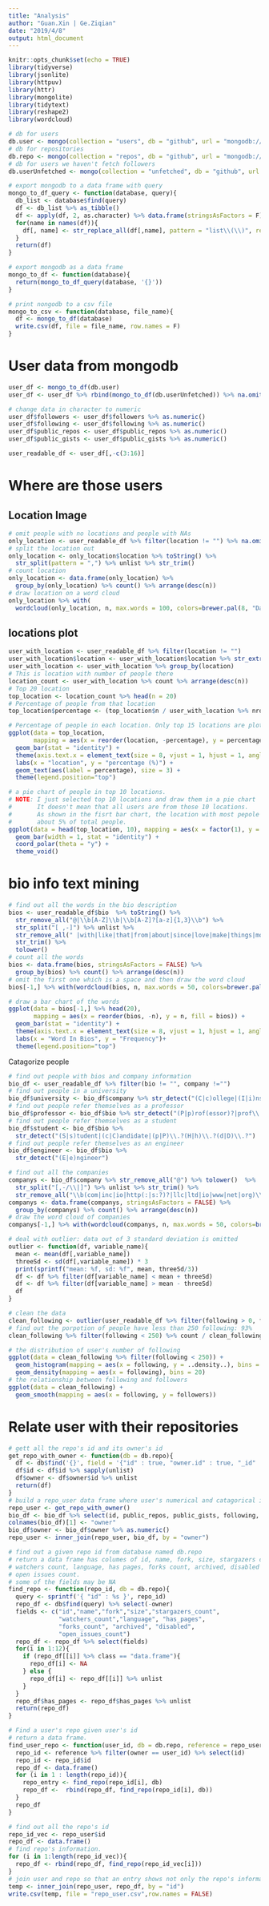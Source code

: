 ```yaml
---
title: "Analysis"
author: "Guan.Xin | Ge.Ziqian"
date: "2019/4/8"
output: html_document
---
```


```r
knitr::opts_chunk$set(echo = TRUE)
library(tidyverse)
library(jsonlite)
library(httpuv)
library(httr)
library(mongolite)
library(tidytext)
library(reshape2)
library(wordcloud)

# db for users
db.user <- mongo(collection = "users", db = "github", url = "mongodb://localhost:27123")
# db for repositories
db.repo <- mongo(collection = "repos", db = "github", url = "mongodb://localhost:27123")
# db for users we haven't fetch followers
db.userUnfetched <- mongo(collection = "unfetched", db = "github", url = "mongodb://localhost:27123")

# export mongodb to a data frame with query
mongo_to_df_query <- function(database, query){
  db_list <- database$find(query)
  df <- db_list %>% as_tibble()
  df <- apply(df, 2, as.character) %>% data.frame(stringsAsFactors = F)
  for(name in names(df)){
    df[, name] <- str_replace_all(df[,name], pattern = "list\\(\\)", replacement = "")
  }
  return(df)
}

# export mongodb as a data frame
mongo_to_df <- function(database){
  return(mongo_to_df_query(database, '{}'))
}

# print nongodb to a csv file  
mongo_to_csv <- function(database, file_name){
  df <- mongo_to_df(database)
  write.csv(df, file = file_name, row.names = F)  
}
```

# User data from mongodb
```r
user_df <- mongo_to_df(db.user)
user_df <- user_df %>% rbind(mongo_to_df(db.userUnfetched)) %>% na.omit()

# change data in character to numeric
user_df$followers <- user_df$followers %>% as.numeric()
user_df$following <- user_df$following %>% as.numeric()
user_df$public_repos <- user_df$public_repos %>% as.numeric()
user_df$public_gists <- user_df$public_gists %>% as.numeric()

user_readable_df <- user_df[,-c(3:16)]
```
# Where are those users

## Location Image

```r
# omit people with no locations and people with NAs
only_location <- user_readable_df %>% filter(location != "") %>% na.omit()
# split the location out
only_location <- only_location$location %>% toString() %>% 
  str_split(pattern = ",") %>% unlist %>% str_trim()
# count location
only_location <- data.frame(only_location) %>% 
  group_by(only_location) %>% count() %>% arrange(desc(n))
# draw location on a word cloud
only_location %>% with(
  wordcloud(only_location, n, max.words = 100, colors=brewer.pal(8, "Dark2")))
```

## locations plot
```r
user_with_location <- user_readable_df %>% filter(location != "")
user_with_location$location <- user_with_location$location %>% str_extract("^([^,|\\\\/])+") %>% unlist()
user_with_location <- user_with_location %>% group_by(location)
# This is location with number of people there
location_count <- user_with_location %>% count %>% arrange(desc(n))
# Top 20 location
top_location <- location_count %>% head(n = 20)
# Percentage of people from that location
top_location$percentage <- (top_location$n / user_with_location %>% nrow) %>% round(digits = 4) * 100

# Percentage of people in each location. Only top 15 locations are ploted
ggplot(data = top_location, 
       mapping = aes(x = reorder(location, -percentage), y = percentage, fill = location)) +
  geom_bar(stat = "identity") +
  theme(axis.text.x = element_text(size = 8, vjust = 1, hjust = 1, angle = 60)) +
  labs(x = "location", y = "percentage (%)") + 
  geom_text(aes(label = percentage), size = 3) +
  theme(legend.position="top")

# a pie chart of people in top 10 locations.
# NOTE: I just selected top 10 locations and draw them in a pie chart
#       It doesn't mean that all users are from those 10 locations.
#       As shown in the fisrt bar chart, the location with most pepole accounts for
#       about 5% of total people.
ggplot(data = head(top_location, 10), mapping = aes(x = factor(1), y = n, fill = location)) +
  geom_bar(width = 1, stat = "identity") +
  coord_polar(theta = "y") +
  theme_void()
```
# bio info text mining
```r
# find out all the words in the bio description
bios <- user_readable_df$bio  %>% toString() %>% 
  str_remove_all("@|\\b[A-Z]\\b|\\b[A-Z]?[a-z]{1,3}\\b") %>%
  str_split("[ ,-]") %>% unlist %>% 
  str_remove_all(" |with|like|that|from|about|since|love|make|things|more|build|\\bs\\b|\\W|[0-9]+") %>% 
  str_trim() %>%
  tolower()
# count all the words
bios <- data.frame(bios, stringsAsFactors = FALSE) %>% 
  group_by(bios) %>% count() %>% arrange(desc(n))
# omit the first one which is a space and then draw the word cloud
bios[-1,] %>% with(wordcloud(bios, n, max.words = 50, colors=brewer.pal(8, "Dark2")))

# draw a bar chart of the words
ggplot(data = bios[-1,] %>% head(20), 
       mapping = aes(x = reorder(bios, -n), y = n, fill = bios)) +
  geom_bar(stat = "identity") +
  theme(axis.text.x = element_text(size = 8, vjust = 1, hjust = 1, angle = 60)) +
  labs(x = "Word In Bios", y = "Frequency")+
  theme(legend.position="top")
```
Catagorize people
```r
# find out people with bios and company information
bio_df <- user_readable_df %>% filter(bio != "", company !="")
# find out people in a university
bio_df$university <- bio_df$company %>% str_detect("(C|c)ollege|(I|i)nstitute|(U|u)niversity|(S|s)chool|(A|a)cademy|.*U\\b|U.*\\b|UC|ETH|Tech|(S|s)tanford")
# find out people refer themselves as a professor
bio_df$professor <- bio_df$bio %>% str_detect("(P|p)rof(essor)?|prof\\.|(S|s)cientist|(r|R)esearcher")
# find out people refer themselves as a student
bio_df$student <- bio_df$bio %>%
  str_detect("(S|s)tudent|(c|C)andidate|(p|P)\\.?(H|h)\\.?(d|D)\\.?")
# find out people refer themselves as an engineer
bio_df$engineer <- bio_df$bio %>% 
  str_detect("(E|e)ngineer")

# find out all the companies
companys <- bio_df$company %>% str_remove_all("@") %>% tolower()  %>%
  str_split("[,-/\\|]") %>% unlist %>% str_trim() %>%
  str_remove_all("\\b(com|inc|io|http(:|s:?)?|llc|ltd|io|www|net|org)\\b|[^\\w\\s]")
companys <- data.frame(companys, stringsAsFactors = FALSE) %>% 
  group_by(companys) %>% count() %>% arrange(desc(n))
# draw the word cloud of companies
companys[-1,] %>% with(wordcloud(companys, n, max.words = 50, colors=brewer.pal(8, "Dark2")))
```

```r
# deal with outlier: data out of 3 standard deviation is omitted
outlier <- function(df, variable_name){
  mean <- mean(df[,variable_name])
  threeSd <- sd(df[,variable_name]) * 3
  print(sprintf("mean: %f, sd: %f", mean, threeSd/3))
  df <- df %>% filter(df[variable_name] < mean + threeSd)
  df <- df %>% filter(df[variable_name] > mean - threeSd)
  df
}

# clean the data
clean_following <- outlier(user_readable_df %>% filter(following > 0, followers > 0), "following") 
# find out the porpotion of people have less than 250 following: 93%
clean_following %>% filter(following < 250) %>% count / clean_following %>% count()

# the distribution of user's number of following
ggplot(data = clean_following %>% filter(following < 250)) +
  geom_histogram(mapping = aes(x = following, y = ..density..), bins = 20) +
  geom_density(mapping = aes(x = following), bins = 20)
# the relationship between following and followers
ggplot(data = clean_following) +
  geom_smooth(mapping = aes(x = following, y = followers)) 
```
# Relate user with their repositories
```r
# gett all the repo's id and its owner's id
get_repo_with_owner <- function(db = db.repo){
  df <- db$find('{}', field = '{"id" : true, "owner.id" : true, "_id" : false }')
  df$id <- df$id %>% sapply(unlist)
  df$owner <- df$owner$id %>% unlist
  return(df)
}
# build a repo_user data frame where user's numerical and catagorical information included
repo_user <- get_repo_with_owner()
bio_df <- bio_df %>% select(id, public_repos, public_gists, following, followers, student, professor, engineer, university)
colnames(bio_df)[1] <- "owner"
bio_df$owner <- bio_df$owner %>% as.numeric()
repo_user <- inner_join(repo_user, bio_df, by = "owner")

# find out a given repo id from database named db.repo
# return a data frame has columes of id, name, fork, size, stargazers count,
# watchers count, language, has pages, forks count, archived, disabled and
# open issues count.
# some of the fields may be NA
find_repo <- function(repo_id, db = db.repo){
  query <- sprintf('{ "id" : %s }', repo_id)
  repo_df <- db$find(query) %>% select(-owner)
  fields <- c("id","name","fork","size","stargazers_count",
              "watchers_count","language", "has_pages", 
              "forks_count", "archived", "disabled",
              "open_issues_count")
  repo_df <- repo_df %>% select(fields)
  for(i in 1:12){
    if (repo_df[[i]] %>% class == "data.frame"){
      repo_df[i] <- NA
    } else {
      repo_df[i] <- repo_df[[i]] %>% unlist
    }
  }
  repo_df$has_pages <- repo_df$has_pages %>% unlist
  return(repo_df)
}

# Find a user's repo given user's id
# return a data frame.
find_user_repo <- function(user_id, db = db.repo, reference = repo_user){
  repo_id <- reference %>% filter(owner == user_id) %>% select(id)
  repo_id <- repo_id$id
  repo_df <- data.frame()
  for (i in 1 : length(repo_id)){
    repo_entry <- find_repo(repo_id[i], db)
    repo_df <-  rbind(repo_df, find_repo(repo_id[i], db))
  }
  repo_df
}

# find out all the repo's id
repo_id_vec <- repo_user$id
repo_df <- data.frame()
# find repo's information. 
for (i in 1:length(repo_id_vec)){
  repo_df <- rbind(repo_df, find_repo(repo_id_vec[i]))
}
# join user and repo so that an entry shows not only the repo's information but also the user's
temp <- inner_join(repo_user, repo_df, by = "id")
write.csv(temp, file = "repo_user.csv",row.names = FALSE)
```

